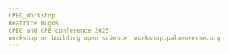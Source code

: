 ```yaml
---
CPEG_Workshop
Beatrice Bugos 
CPEG and CPB conference 2025
workshop on building open science, workshop.palaeoverse.org 
---
```


```r


```